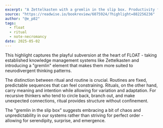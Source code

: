```yaml
---
excerpt: "A Zettelkasten with a gremlin in the slip box. Productivity for recursive thinkers who need ritual, not routine."
source: "https://readwise.io/bookreview/6075924/?highlight=882256236"
author: "@e_p82"
tags:
  - float
  - ritual
  - note-necromancy
date: 2025-05-02
---
```


This highlight captures the playful subversion at the heart of FLOAT - taking established knowledge management systems like Zettelkasten and introducing a "gremlin" element that makes them more suited to neurodivergent thinking patterns.

The distinction between ritual and routine is crucial. Routines are fixed, predictable sequences that can feel constraining. Rituals, on the other hand, carry meaning and intention while allowing for variation and adaptation. For recursive thinkers who tend to circle back, branch out, and make unexpected connections, ritual provides structure without confinement.

The "gremlin in the slip box" suggests embracing a bit of chaos and unpredictability in our systems rather than striving for perfect order - allowing for serendipity, surprise, and emergence.
